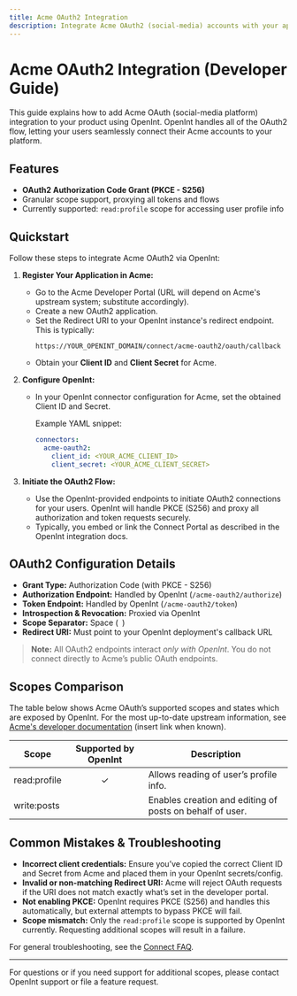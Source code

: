 ```yaml
---
title: Acme OAuth2 Integration
description: Integrate Acme OAuth2 (social-media) accounts with your application using OpenInt. This guide is for developers embedding the Acme connector via OpenInt's fully managed OAuth2 proxy.
---
```


# Acme OAuth2 Integration (Developer Guide)

This guide explains how to add Acme OAuth (social-media platform) integration to your product using OpenInt. OpenInt handles all of the OAuth2 flow, letting your users seamlessly connect their Acme accounts to your platform.

## Features

- **OAuth2 Authorization Code Grant (PKCE - S256)**
- Granular scope support, proxying all tokens and flows
- Currently supported: `read:profile` scope for accessing user profile info

## Quickstart

Follow these steps to integrate Acme OAuth2 via OpenInt:

1. **Register Your Application in Acme:**
    - Go to the Acme Developer Portal (URL will depend on Acme's upstream system; substitute accordingly).
    - Create a new OAuth2 application.
    - Set the Redirect URI to your OpenInt instance's redirect endpoint. This is typically:
      ```
      https://YOUR_OPENINT_DOMAIN/connect/acme-oauth2/oauth/callback
      ```
    - Obtain your **Client ID** and **Client Secret** for Acme.

2. **Configure OpenInt:**
    - In your OpenInt connector configuration for Acme, set the obtained Client ID and Secret.

      Example YAML snippet:
      ```yaml
      connectors:
        acme-oauth2:
          client_id: <YOUR_ACME_CLIENT_ID>
          client_secret: <YOUR_ACME_CLIENT_SECRET>
      ```

3. **Initiate the OAuth2 Flow:**
    - Use the OpenInt-provided endpoints to initiate OAuth2 connections for your users. OpenInt will handle PKCE (S256) and proxy all authorization and token requests securely.
    - Typically, you embed or link the Connect Portal as described in the OpenInt integration docs.

## OAuth2 Configuration Details

- **Grant Type:** Authorization Code (with PKCE - S256)
- **Authorization Endpoint:** Handled by OpenInt (`/acme-oauth2/authorize`)
- **Token Endpoint:** Handled by OpenInt (`/acme-oauth2/token`)
- **Introspection & Revocation:** Proxied via OpenInt
- **Scope Separator:** Space (` `)
- **Redirect URI:** Must point to your OpenInt deployment's callback URL

> **Note:** All OAuth2 endpoints interact _only with OpenInt_. You do not connect directly to Acme’s public OAuth endpoints.

## Scopes Comparison

The table below shows Acme OAuth’s supported scopes and states which are exposed by OpenInt. For the most up-to-date upstream information, see [Acme's developer documentation](#) (insert link when known).

| Scope         | Supported by OpenInt | Description                                                                 |
|-------------- |:-------------------:|----------------------------------------------------------------------------|
| <Tooltip tip="Read profile information">read:profile</Tooltip> | ✓                 | Allows reading of user’s profile info.                                       |
| <Tooltip tip="Write posts (not currently supported by OpenInt)">write:posts</Tooltip> |                       | Enables creation and editing of posts on behalf of user.                     |

## Common Mistakes & Troubleshooting

- **Incorrect client credentials:** Ensure you’ve copied the correct Client ID and Secret from Acme and placed them in your OpenInt secrets/config.
- **Invalid or non-matching Redirect URI:** Acme will reject OAuth requests if the URI does not match exactly what’s set in the developer portal.
- **Not enabling PKCE:** OpenInt requires PKCE (S256) and handles this automatically, but external attempts to bypass PKCE will fail.
- **Scope mismatch:** Only the `read:profile` scope is supported by OpenInt currently. Requesting additional scopes will result in a failure.

For general troubleshooting, see the [Connect FAQ](/connect/faq).

---

For questions or if you need support for additional scopes, please contact OpenInt support or file a feature request.